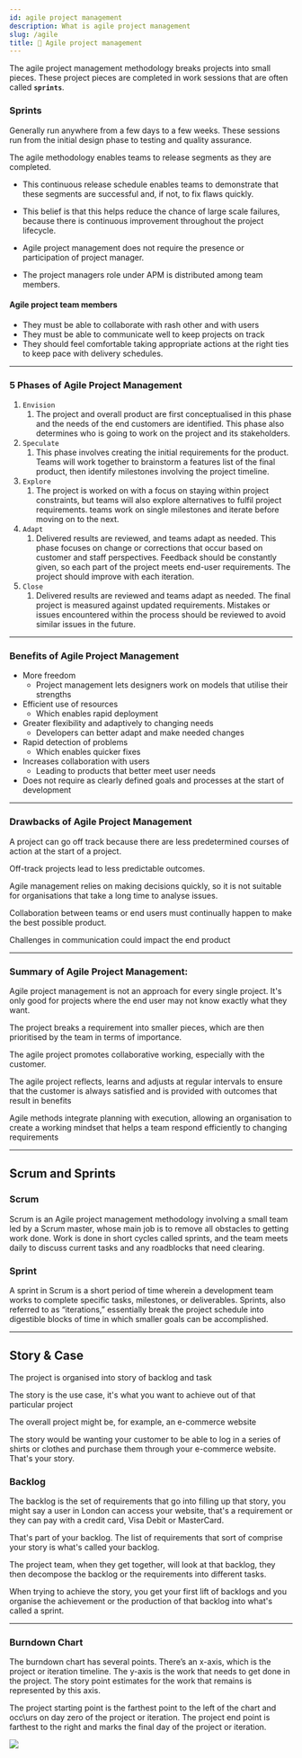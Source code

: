 ```yaml
---
id: agile project management
description: What is agile project management
slug: /agile
title: 🔁 Agile project management
---
```



The agile project management methodology breaks projects into small pieces. These project pieces are completed in work sessions that are often called **`sprints`**. 

### Sprints

Generally run anywhere from a few days to a few weeks. These sessions run from the initial design phase to testing and quality assurance. 


The agile methodology enables teams to release segments as they are completed. 

- This continuous release schedule enables teams to demonstrate that these segments are successful and, if not, to fix flaws quickly. 

- This belief is that this helps reduce the chance of large scale failures, because there is continuous improvement throughout the project lifecycle. 

- Agile project management does not require the presence or participation of project manager. 

- The project managers role under APM is distributed among team members. 

#### Agile project team members

- They must be able to collaborate with rash other and with users
- They must be able to communicate well to keep projects on track
- They should feel comfortable taking appropriate actions at the right ties to keep pace with delivery schedules.

---

### 5 Phases of Agile Project Management

1. `Envision`
    1. The project and overall product are first conceptualised in this phase and the needs of the end customers are identified. This phase also determines who is going to work on the project and its stakeholders. 
2. `Speculate`
    1. This phase involves creating the initial requirements for the product. Teams will work together to brainstorm a features list of the final product, then identify milestones involving the project timeline. 
3. `Explore`
    1. The project is worked on with a focus on staying within project constraints, but teams will also explore alternatives to fulfil project requirements. teams work on single milestones and iterate before moving on to the next. 
4. `Adapt`
    1. Delivered results are reviewed, and teams adapt as needed. This phase focuses on change or corrections that occur based on customer and staff perspectives. Feedback should be constantly given, so each part of the project meets end-user requirements. The project should improve with each iteration. 
5. `Close`
    1. Delivered results are reviewed and teams adapt as needed. The final project is measured against updated requirements. Mistakes or issues encountered within the process should be reviewed to avoid similar issues in the future. 
    

---

### Benefits of Agile Project Management

- More freedom
    - Project management lets designers work on models that utilise their strengths
- Efficient use of resources
    - Which enables rapid deployment
- Greater flexibility and adaptively to changing needs
    - Developers can better adapt and make needed changes
- Rapid detection of problems
    - Which enables quicker fixes
- Increases collaboration with users
    - Leading to products that better meet user needs
- Does not require as clearly defined goals and processes at the start of development

---

### Drawbacks of Agile Project Management

A project can go off track because there are less predetermined courses of action at the start of a project. 


Off-track projects lead to less predictable outcomes.


Agile management relies on making decisions quickly, so it is not suitable for organisations that take a long time to analyse issues. 


Collaboration between teams or end users must continually happen to make the best possible product.


Challenges in communication could impact the end product

---

### Summary of Agile Project Management:

Agile project management is not an approach for every single project. It's only good for projects where the end user may not know exactly what they want.


The project breaks a requirement into smaller pieces, which are then prioritised by the team in terms of importance.


The agile project promotes collaborative working, especially with the customer.


The agile project reflects, learns and adjusts at regular intervals to ensure that the customer is always satisfied and is provided with outcomes that result in benefits


Agile methods integrate planning with execution, allowing an organisation to create a working mindset that helps a team respond efficiently to changing requirements

---

## Scrum and Sprints

### Scrum

Scrum is an Agile project management methodology involving a small team led by a Scrum master, whose main job is to remove all obstacles to getting work done. Work is done in short cycles called sprints, and the team meets daily to discuss current tasks and any roadblocks that need clearing.

### Sprint

A sprint in Scrum is a short period of time wherein a development team works to complete specific tasks, milestones, or deliverables. Sprints, also referred to as “iterations,” essentially break the project schedule into digestible blocks of time in which smaller goals can be accomplished.

---

## Story & Case

The project is organised into story of backlog and task


The story is the use case, it's what you want to achieve out of that particular project


The overall project might be, for example, an e-commerce website


The story would be wanting your customer to be able to log in a series of shirts or clothes and purchase them through your e-commerce website. That's your story.

### Backlog

The backlog is the set of requirements that go into filling up that story, you might say a user in London can access your website, that's a requirement or they can pay with a credit card, Visa Debit or MasterCard. 


That's part of your backlog. The list of requirements that sort of comprise your story is what's called your backlog. 


The project team, when they get together, will look at that backlog, they then decompose the backlog or the requirements into different tasks. 


When trying to achieve the story, you get your first lift of backlogs and you organise the achievement or the production of that backlog into what's called a sprint. 

---

### Burndown Chart

The burndown chart has several points. There’s an x-axis, which is the project or iteration timeline. The y-axis is the work that needs to get done in the project. The story point estimates for the work that remains is represented by this axis. 


The project starting point is the farthest point to the left of the chart and occ\urs on day zero of the project or iteration. The project end point is farthest to the right and marks the final day of the project or iteration.

![](/img/agile.png)